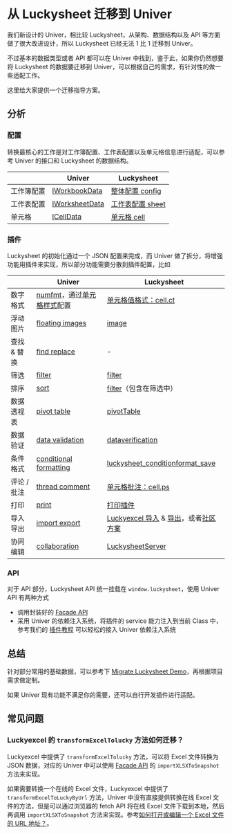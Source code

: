 # 从 Luckysheet 迁移到 Univer

我们新设计的 Univer，相比较 Luckysheet，从架构、数据结构以及 API 等方面做了很大改进设计，所以 Luckysheet 已经无法 1 比 1 迁移到 Univer。

不过基本的数据类型或者 API 都可以在 Univer 中找到，鉴于此，如果你仍然想要将 Luckysheet 的数据要迁移到 Univer，可以根据自己的需求，有针对性的做一些适配工作。

这里给大家提供一个迁移指导方案。

## 分析

### 配置

转换最核心的工作是对工作簿配置、工作表配置以及单元格信息进行适配，可以参考 Univer 的接口和 Luckysheet 的数据结构。

|       | Univer         | Luckysheet |
|-------|----------------|------------|
| 工作簿配置 | [IWorkbookData](/typedoc/@univerjs/core/interfaces/IWorkbookData)  | [整体配置 config](https://dream-num.github.io/LuckysheetDocs/zh/guide/config.html)  |
| 工作表配置 | [IWorksheetData](/typedoc/@univerjs/core/interfaces/IWorksheetData) | [工作表配置 sheet](https://dream-num.github.io/LuckysheetDocs/zh/guide/sheet.html)      |
| 单元格 | [ICellData](/guides/sheets/getting-started/cell-data)       | [单元格 cell](https://dream-num.github.io/LuckysheetDocs/zh/guide/cell.html)   |

### 插件

Luckysheet 的初始化通过一个 JSON 配置来完成，而 Univer 做了拆分，将增强功能用插件来实现，所以部分功能需要分散到插件配置，比如

|       | Univer         | Luckysheet |
|-------|----------------|------------|
| 数字格式 | [numfmt](/guides/sheets/features/numfmt)，通过[单元格样式](/guides/sheets/getting-started/cell-data#单元格样式)配置  | [单元格值格式：cell.ct](https://dream-num.github.io/LuckysheetDocs/zh/guide/cell.html#%E5%8D%95%E5%85%83%E6%A0%BC%E5%80%BC%E6%A0%BC%E5%BC%8F)  |
| 浮动图片 | [floating images](/guides/sheets/features/floating-images) | [image](https://dream-num.github.io/LuckysheetDocs/zh/guide/sheet.html#image)      |
| 查找 & 替换 | [find replace](/guides/sheets/features/find-replace) | -      |
| 筛选 | [filter](/guides/sheets/features/filter) | [filter](https://dream-num.github.io/LuckysheetDocs/zh/guide/sheet.html#filter)      |
| 排序 | [sort](/guides/sheets/features/sort) | [filter](https://dream-num.github.io/LuckysheetDocs/zh/guide/sheet.html#filter)（包含在筛选中）      |
| 数据透视表 | [pivot table](/guides/sheets/features/pivot-table) | [pivotTable](https://dream-num.github.io/LuckysheetDocs/zh/guide/sheet.html#pivottable)      |
| 数据验证 | [data validation](/guides/sheets/features/data-validation) | [dataverification](https://dream-num.github.io/LuckysheetDocs/zh/guide/sheet.html#dataverification)      |
| 条件格式 | [conditional formatting](/guides/sheets/features/conditional-formatting)  | [luckysheet_conditionformat_save](https://dream-num.github.io/LuckysheetDocs/zh/guide/sheet.html#luckysheet-conditionformat-save)  |
| 评论 / 批注 | [thread comment](/guides/sheets/features/thread-comment)  | [单元格批注：cell.ps](https://dream-num.github.io/LuckysheetDocs/zh/guide/cell.html#%E5%9F%BA%E6%9C%AC%E5%8D%95%E5%85%83%E6%A0%BC)  |
| 打印 | [print](/guides/sheets/features/print)  | [打印插件](https://github.com/dream-num/Luckysheet/wiki/Plugin:-Print)  |
| 导入导出 | [import export](/guides/sheets/features/import-export) | [Luckyexcel 导入](https://github.com/dream-num/Luckyexcel) & [导出](https://github.com/dream-num/Luckysheet/wiki/Plugin:-Export-XLSX)，或者[社区方案](https://dream-num.github.io/LuckysheetDocs/zh/guide/FAQ.html#excel%E5%AF%BC%E5%85%A5%E5%AF%BC%E5%87%BA%E6%80%8E%E4%B9%88%E5%81%9A)      |
| 协同编辑 | [collaboration](/guides/sheets/features/collaboration) | [LuckysheetServer](https://github.com/dream-num/LuckysheetServer)      |

### API

对于 API 部分，Luckysheet API 统一挂载在 `window.luckysheet`，使用 Univer API 有两种方式

- 调用封装好的 [Facade API](/guides/sheets/getting-started/facade)
- 采用 Univer 的依赖注入系统，将插件的 service 能力注入到当前 Class 中，参考我们的 [插件教程](/guides/sheets/tutorials/csv-import-plugin/) 可以轻松的接入 Univer 依赖注入系统

## 总结

针对部分常用的基础数据，可以参考下 [Migrate Luckysheet Demo](/playground?title=Migrate%20Luckysheet)，再根据项目需求做定制。

如果 Univer 现有功能不满足你的需要，还可以自行开发插件进行适配。

## 常见问题

### Luckyexcel 的 `transformExcelTolucky` 方法如何迁移？

Luckyexcel 中提供了 `transformExcelTolucky` 方法，可以将 Excel 文件转换为 JSON 数据，对应的 Univer 中可以使用 [Facade API](/guides/sheets/facade/sheet-api#导入-xlsx-并获取-workbook-数据) 的 `importXLSXToSnapshot` 方法来实现。

如果需要转换一个在线的 Excel 文件，Luckyexcel 中提供了 `transformExcelToLuckyByUrl` 方法，Univer 中没有直接提供转换在线 Excel 文件的方法，但是可以通过浏览器的 fetch API 将在线 Excel 文件下载到本地，然后再调用 `importXLSXToSnapshot` 方法来实现。参考[如何打开或编辑一个 Excel 文件的 URL 地址？](/guides/sheets/features/import-export#如何打开或编辑一个-excel-文件的-url-地址)。